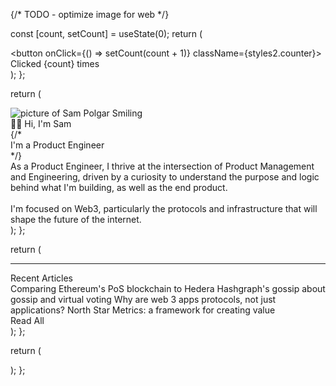 
{/* TODO - optimize image for web */}

  const [count, setCount] = useState(0);
  return (
    <div>
      <button onClick={() => setCount(count + 1)} className={styles2.counter}>
        Clicked {count} times
      </button>
    </div>
  );
};

  return (
    <div className={styles.container}>
      <Image
        className={styles.heroImage}
        src={profilePhoto3}
        alt='picture of Sam Polgar Smiling'
        width={1080}
        height={1080}
        layout='responsive'
        priority={true}
      />
      <div className={styles.content}>
        <div className={styles.heading}>👋🏻 Hi, I'm Sam</div>
        {/* <div className={styles.about}>I'm a Product Engineer</div> */}
        <div className={styles.about}>
          As a Product Engineer, I thrive at the intersection of Product
          Management and Engineering, driven by a curiosity to understand the
          purpose and logic behind what I'm building, as well as the end
          product.
          <br /> <br />
          I'm focused on Web3, particularly the protocols and infrastructure
          that will shape the future of the internet.
        </div>
      </div>
    </div>
  );
};

  return (
    <div className={styles.container}>
      <hr className={styles.hr} />
      <div className={styles.heading}>Recent Articles</div>
      <div className={styles.blogContainer}>
        <Link
          className={styles.blogContent}
          href='https://sampolgar.medium.com/comparing-ethereums-pos-blockchain-to-hedera-hashgraph-s-gossiping-gossip-ee7a0daf19ff'
        >
          Comparing Ethereum's PoS blockchain to Hedera Hashgraph's gossip about
          gossip and virtual voting
        </Link>
        <Link
          className={styles.blogContent}
          href='https://sampolgar.medium.com/why-are-web-3-apps-protocols-not-just-applications-56911d01cc43'
        >
          Why are web 3 apps protocols, not just applications?
        </Link>
        <Link
          className={styles.blogContent}
          href='https://sampolgar.medium.com/north-star-metrics-a-framework-for-creating-value-3cc97d97b94a'
        >
          North Star Metrics: a framework for creating value
        </Link>
      </div>
      <div className={styles.about}>
        <Link href='https://sampolgar.medium.com/'>Read All</Link>
      </div>
    </div>
  );
};

  return (
    <div className={styles.body}>
      <Hero />
      <Blogs />
    </div>
  );
};

<App />
